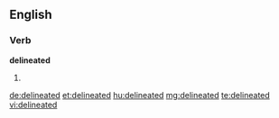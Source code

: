 ==English==

===Verb===
'''delineated'''

# {{en-past of|delineate}}

[[de:delineated]]
[[et:delineated]]
[[hu:delineated]]
[[mg:delineated]]
[[te:delineated]]
[[vi:delineated]]